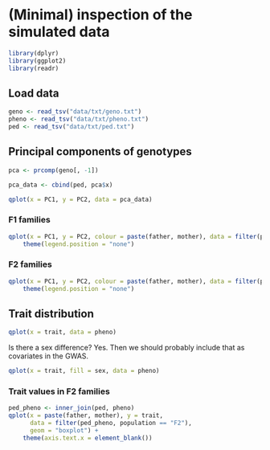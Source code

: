 
# (Minimal) inspection of the simulated data

```r
library(dplyr)
library(ggplot2)
library(readr)
```


## Load data

```r
geno <- read_tsv("data/txt/geno.txt")
pheno <- read_tsv("data/txt/pheno.txt")
ped <- read_tsv("data/txt/ped.txt")
```


## Principal components of genotypes

```r
pca <- prcomp(geno[, -1])

pca_data <- cbind(ped, pca$x)

qplot(x = PC1, y = PC2, data = pca_data)
```

### F1 families

```r
qplot(x = PC1, y = PC2, colour = paste(father, mother), data = filter(pca_data, population == "F1")) + 
    theme(legend.position = "none")
```

### F2 families

```r
qplot(x = PC1, y = PC2, colour = paste(father, mother), data = filter(pca_data, population == "F2")) + 
    theme(legend.position = "none")
```

## Trait distribution

```r
qplot(x = trait, data = pheno)
```

Is there a sex difference? Yes. Then we should probably include that as covariates in the GWAS.

```r
qplot(x = trait, fill = sex, data = pheno)
```



### Trait values in F2 families

```r
ped_pheno <- inner_join(ped, pheno)
qplot(x = paste(father, mother), y = trait,
      data = filter(ped_pheno, population == "F2"),
      geom = "boxplot") +
    theme(axis.text.x = element_blank())
```

